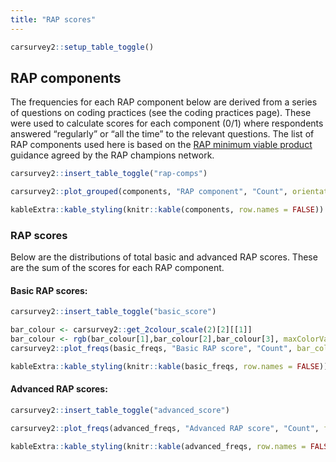 ```yaml
---
title: "RAP scores"
---
```


```r
carsurvey2::setup_table_toggle()
```


## RAP components

The frequencies for each RAP component below are derived from a series of questions on coding practices (see the coding practices page). These were used to calculate scores for each component (0/1) where respondents answered "regularly" or "all the time" to the relevant questions. The list of RAP components used here is based on the [RAP minimum viable product](https://github.com/best-practice-and-impact/rap_mvp_maturity_guidance/blob/master/Reproducible-Analytical-Pipelines-MVP.md) guidance agreed by the RAP champions network.

```r
carsurvey2::insert_table_toggle("rap-comps")
```

<div id="rap-comps-chart">
```r

carsurvey2::plot_grouped(components, "RAP component", "Count", orientation = "h", font_size = 14)


```
</div>

<div id="rap-comps-table">
```r

kableExtra::kable_styling(knitr::kable(components, row.names = FALSE))

```
</div>

### RAP scores

Below are the distributions of total basic and advanced RAP scores. These are the sum of the scores for each RAP component.

#### Basic RAP scores:

```r
carsurvey2::insert_table_toggle("basic_score")
```

<div id="basic_score-chart">
```r

bar_colour <- carsurvey2::get_2colour_scale(2)[2][[1]]
bar_colour <- rgb(bar_colour[1],bar_colour[2],bar_colour[3], maxColorValue = 255)
carsurvey2::plot_freqs(basic_freqs, "Basic RAP score", "Count", bar_colour = bar_colour, font_size = 14)

```
</div>

<div id="basic_score-table">
```r

kableExtra::kable_styling(knitr::kable(basic_freqs, row.names = FALSE))

```

#### Advanced RAP scores:

```r
carsurvey2::insert_table_toggle("advanced_score")
```

<div id="advanced_score-chart">
```r

carsurvey2::plot_freqs(advanced_freqs, "Advanced RAP score", "Count", font_size = 14)

```
</div>

<div id="advanced_score-table">
```r

kableExtra::kable_styling(knitr::kable(advanced_freqs, row.names = FALSE))

```